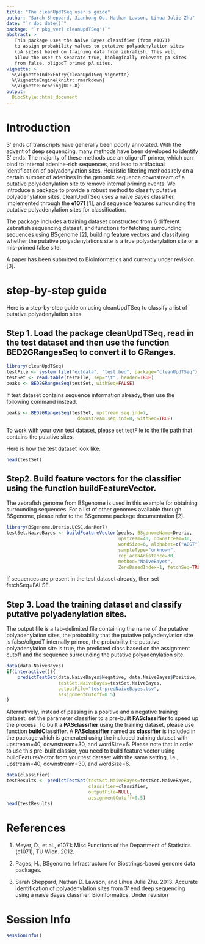 ```yaml
---
title: "The cleanUpdTSeq user's guide"
author: "Sarah Sheppard, Jianhong Ou, Nathan Lawson, Lihua Julie Zhu"
date: "`r doc_date()`"
package: "`r pkg_ver('cleanUpdTSeq')`"
abstract: >
   This package uses the Naive Bayes classifier (from e1071)
   to assign probability values to putative polyadenylation sites
   (pA sites) based on training data from zebrafish. This will
   allow the user to separate true, biologically relevant pA sites
   from false, oligodT primed pA sites.
vignette: >
  %\VignetteIndexEntry{cleanUpdTSeq Vignette}
  %\VignetteEngine{knitr::rmarkdown}
  %\VignetteEncoding{UTF-8}
output:
  BiocStyle::html_document
---
```


# Introduction
3' ends of transcripts have generally been poorly annotated. With the advent of deep sequencing, many methods have been developed to identify 3' ends. The majority of these methods use an oligo-dT primer, which can bind to internal adenine-rich sequences, and lead to artifactual identification of polyadenylation sites. Heuristic filtering methods rely on a certain number of adenines in the genomic sequence downstream of a putative polyadenylation site to remove internal priming events. We introduce a package to provide a robust method to classify putative polyadenylation sites. cleanUpdTSeq uses a na&iuml;ve Bayes classifier, implemented through the **e1071** [1], and sequence features surrounding the putative polyadenylation sites for classification.

The package includes a training dataset constructed from 6 different Zebrafish sequencing dataset, and functions for fetching surrounding sequences using BSgenome [2], building feature vectors and classifying whether the putative polyadenylations site is a true polyadenylation site or a mis-primed false site.

A paper has been submitted to Bioinformatics and currently under revision [3].

# step-by-step guide

Here is a step-by-step guide on using cleanUpdTSeq to classify a list of putative polyadenylation sites

## Step 1. Load the package cleanUpdTSeq, read in the test dataset and then use the function BED2GRangesSeq to convert it to GRanges.

```r
library(cleanUpdTSeq)
testFile <- system.file("extdata", "test.bed", package="cleanUpdTSeq")
testSet <- read.table(testFile, sep="\t", header=TRUE)
peaks <- BED2GRangesSeq(testSet, withSeq=FALSE)
```

If test dataset contains sequence information already, then use the following command instead.


```r
peaks <- BED2GRangesSeq(testSet, upstream.seq.ind=7, 
                          downstream.seq.ind=8, withSeq=TRUE)
```


To work with your own test dataset, please set testFile to the file path that contains the putative sites.

Here is how the test dataset look like.


```r
head(testSet)
```


## Step2. Build feature vectors for the classifier using the function buildFeatureVector.
The zebrafish genome from BSgenome is used in this example for obtaining surrounding sequences. For a list of other genomes available through BSgenome, please refer to the BSgenome package documentation [2].


```r
library(BSgenome.Drerio.UCSC.danRer7)
testSet.NaiveBayes <- buildFeatureVector(peaks, BSgenomeName=Drerio,
                                         upstream=40, downstream=30, 
                                         wordSize=6, alphabet=c("ACGT"),
                                         sampleType="unknown", 
                                         replaceNAdistance=30, 
                                         method="NaiveBayes",
                                         ZeroBasedIndex=1, fetchSeq=TRUE)
```


If sequences are present in the test dataset already, then set fetchSeq=FALSE.

## Step 3. Load the training dataset and classify putative polyadenylation sites.

The output file is a tab-delimited file containing the name of the putative
polyadenylation sites, the probability that the putative polyadenylation site is false/oligodT internally primed, the probability the putative polyadenylation site is true, the predicted class based on the assignment cutoff and the sequence surrounding the putative polyadenylation site.


```r
data(data.NaiveBayes)
if(interactive()){
    predictTestSet(data.NaiveBayes$Negative, data.NaiveBayes$Positive, 
                   testSet.NaiveBayes=testSet.NaiveBayes, 
                   outputFile="test-predNaiveBayes.tsv", 
                   assignmentCutoff=0.5)
}
```


Alternatively, instead of passing in a positive and a negative training dataset, set the parameter classifier to a pre-built **PASclassifier** to speed up the process. To built a **PASclassifier** using the training dataset, please use function **buildClassifier**. A **PASclassifier** named as **classifier** is included in the package which is generated using the included training dataset with upstream=40, downstream=30, and wordSize=6. Please note that in order to use this pre-built classier, you need to build feature vector using buildFeatureVector from your test dataset with the same setting, i.e., upstream=40, downstream=30, and wordSize=6. 


```r
data(classifier)
testResults <- predictTestSet(testSet.NaiveBayes=testSet.NaiveBayes,
                              classifier=classifier,
                              outputFile=NULL, 
                              assignmentCutoff=0.5)
head(testResults)
```



# References
1. Meyer, D., et al., e1071: Misc Functions of the Department of Statistics (e1071), TU Wien. 2012.

2. Pages, H., BSgenome: Infrastructure for Biostrings-based genome data packages.

3. Sarah Sheppard, Nathan D. Lawson, and Lihua Julie Zhu.  2013. Accurate identification of polyadenylation sites from 3' end deep sequencing using a na&iuml;ve Bayes classifier. Bioinformatics. Under revision 


# Session Info
```r
sessionInfo()
```

